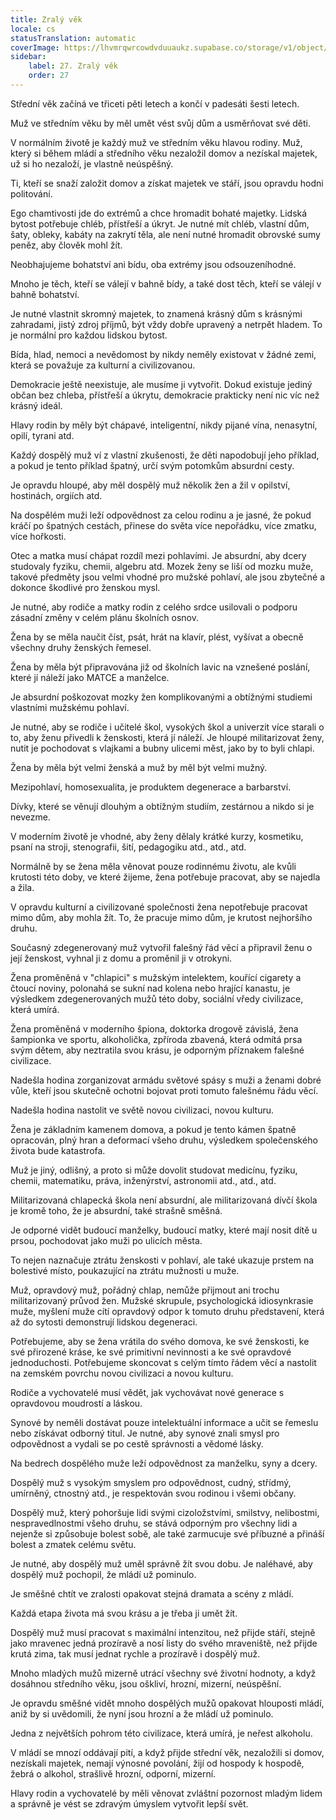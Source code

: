 ```yaml
---
title: Zralý věk
locale: cs
statusTranslation: automatic
coverImage: https://lhvmrqwrcowdvduuaukz.supabase.co/storage/v1/object/public/strapi-uploads/small_cover-educacion-fundamental.webp-2d51a7828a2b1309555be27f7e2a61a0.webp
sidebar:
    label: 27. Zralý věk
    order: 27
---
```

Střední věk začíná ve třiceti pěti letech a končí v padesáti šesti letech.

Muž ve středním věku by měl umět vést svůj dům a usměrňovat své děti.

V normálním životě je každý muž ve středním věku hlavou rodiny. Muž, který si během mládí a středního věku nezaložil domov a nezískal majetek, už si ho nezaloží, je vlastně neúspěšný.

Ti, kteří se snaží založit domov a získat majetek ve stáří, jsou opravdu hodni politování.

Ego chamtivosti jde do extrémů a chce hromadit bohaté majetky. Lidská bytost potřebuje chléb, přístřeší a úkryt. Je nutné mít chléb, vlastní dům, šaty, obleky, kabáty na zakrytí těla, ale není nutné hromadit obrovské sumy peněz, aby člověk mohl žít.

Neobhajujeme bohatství ani bídu, oba extrémy jsou odsouzeníhodné.

Mnoho je těch, kteří se válejí v bahně bídy, a také dost těch, kteří se válejí v bahně bohatství.

Je nutné vlastnit skromný majetek, to znamená krásný dům s krásnými zahradami, jistý zdroj příjmů, být vždy dobře upravený a netrpět hladem. To je normální pro každou lidskou bytost.

Bída, hlad, nemoci a nevědomost by nikdy neměly existovat v žádné zemi, která se považuje za kulturní a civilizovanou.

Demokracie ještě neexistuje, ale musíme ji vytvořit. Dokud existuje jediný občan bez chleba, přístřeší a úkrytu, demokracie prakticky není nic víc než krásný ideál.

Hlavy rodin by měly být chápavé, inteligentní, nikdy pijané vína, nenasytní, opilí, tyrani atd.

Každý dospělý muž ví z vlastní zkušenosti, že děti napodobují jeho příklad, a pokud je tento příklad špatný, určí svým potomkům absurdní cesty.

Je opravdu hloupé, aby měl dospělý muž několik žen a žil v opilství, hostinách, orgiích atd.

Na dospělém muži leží odpovědnost za celou rodinu a je jasné, že pokud kráčí po špatných cestách, přinese do světa více nepořádku, více zmatku, více hořkosti.

Otec a matka musí chápat rozdíl mezi pohlavími. Je absurdní, aby dcery studovaly fyziku, chemii, algebru atd. Mozek ženy se liší od mozku muže, takové předměty jsou velmi vhodné pro mužské pohlaví, ale jsou zbytečné a dokonce škodlivé pro ženskou mysl.

Je nutné, aby rodiče a matky rodin z celého srdce usilovali o podporu zásadní změny v celém plánu školních osnov.

Žena by se měla naučit číst, psát, hrát na klavír, plést, vyšívat a obecně všechny druhy ženských řemesel.

Žena by měla být připravována již od školních lavic na vznešené poslání, které jí náleží jako MATCE a manželce.

Je absurdní poškozovat mozky žen komplikovanými a obtížnými studiemi vlastními mužskému pohlaví.

Je nutné, aby se rodiče i učitelé škol, vysokých škol a univerzit více starali o to, aby ženu přivedli k ženskosti, která jí náleží. Je hloupé militarizovat ženy, nutit je pochodovat s vlajkami a bubny ulicemi měst, jako by to byli chlapi.

Žena by měla být velmi ženská a muž by měl být velmi mužný.

Mezipohlaví, homosexualita, je produktem degenerace a barbarství.

Dívky, které se věnují dlouhým a obtížným studiím, zestárnou a nikdo si je nevezme.

V moderním životě je vhodné, aby ženy dělaly krátké kurzy, kosmetiku, psaní na stroji, stenografii, šití, pedagogiku atd., atd., atd.

Normálně by se žena měla věnovat pouze rodinnému životu, ale kvůli krutosti této doby, ve které žijeme, žena potřebuje pracovat, aby se najedla a žila.

V opravdu kulturní a civilizované společnosti žena nepotřebuje pracovat mimo dům, aby mohla žít. To, že pracuje mimo dům, je krutost nejhoršího druhu.

Současný zdegenerovaný muž vytvořil falešný řád věcí a připravil ženu o její ženskost, vyhnal ji z domu a proměnil ji v otrokyni.

Žena proměněná v "chlapici" s mužským intelektem, kouřící cigarety a čtoucí noviny, polonahá se sukní nad kolena nebo hrající kanastu, je výsledkem zdegenerovaných mužů této doby, sociální vředy civilizace, která umírá.

Žena proměněná v moderního špiona, doktorka drogově závislá, žena šampionka ve sportu, alkoholička, zpříroda zbavená, která odmítá prsa svým dětem, aby neztratila svou krásu, je odporným příznakem falešné civilizace.

Nadešla hodina zorganizovat armádu světové spásy s muži a ženami dobré vůle, kteří jsou skutečně ochotni bojovat proti tomuto falešnému řádu věcí.

Nadešla hodina nastolit ve světě novou civilizaci, novou kulturu.

Žena je základním kamenem domova, a pokud je tento kámen špatně opracován, plný hran a deformací všeho druhu, výsledkem společenského života bude katastrofa.

Muž je jiný, odlišný, a proto si může dovolit studovat medicínu, fyziku, chemii, matematiku, práva, inženýrství, astronomii atd., atd., atd.

Militarizovaná chlapecká škola není absurdní, ale militarizovaná dívčí škola je kromě toho, že je absurdní, také strašně směšná.

Je odporné vidět budoucí manželky, budoucí matky, které mají nosit dítě u prsou, pochodovat jako muži po ulicích města.

To nejen naznačuje ztrátu ženskosti v pohlaví, ale také ukazuje prstem na bolestivé místo, poukazující na ztrátu mužnosti u muže.

Muž, opravdový muž, pořádný chlap, nemůže přijmout ani trochu militarizovaný průvod žen. Mužské skrupule, psychologická idiosynkrasie muže, myšlení muže cítí opravdový odpor k tomuto druhu představení, která až do sytosti demonstrují lidskou degeneraci.

Potřebujeme, aby se žena vrátila do svého domova, ke své ženskosti, ke své přirozené kráse, ke své primitivní nevinnosti a ke své opravdové jednoduchosti. Potřebujeme skoncovat s celým tímto řádem věcí a nastolit na zemském povrchu novou civilizaci a novou kulturu.

Rodiče a vychovatelé musí vědět, jak vychovávat nové generace s opravdovou moudrostí a láskou.

Synové by neměli dostávat pouze intelektuální informace a učit se řemeslu nebo získávat odborný titul. Je nutné, aby synové znali smysl pro odpovědnost a vydali se po cestě správnosti a vědomé lásky.

Na bedrech dospělého muže leží odpovědnost za manželku, syny a dcery.

Dospělý muž s vysokým smyslem pro odpovědnost, cudný, střídmý, umírněný, ctnostný atd., je respektován svou rodinou i všemi občany.

Dospělý muž, který pohoršuje lidi svými cizoložstvími, smilstvy, nelibostmi, nespravedlnostmi všeho druhu, se stává odporným pro všechny lidi a nejenže si způsobuje bolest sobě, ale také zarmucuje své příbuzné a přináší bolest a zmatek celému světu.

Je nutné, aby dospělý muž uměl správně žít svou dobu. Je naléhavé, aby dospělý muž pochopil, že mládí už pominulo.

Je směšné chtít ve zralosti opakovat stejná dramata a scény z mládí.

Každá etapa života má svou krásu a je třeba ji umět žít.

Dospělý muž musí pracovat s maximální intenzitou, než přijde stáří, stejně jako mravenec jedná prozíravě a nosí listy do svého mraveniště, než přijde krutá zima, tak musí jednat rychle a prozíravě i dospělý muž.

Mnoho mladých mužů mizerně utrácí všechny své životní hodnoty, a když dosáhnou středního věku, jsou oškliví, hrozní, mizerní, neúspěšní.

Je opravdu směšné vidět mnoho dospělých mužů opakovat hlouposti mládí, aniž by si uvědomili, že nyní jsou hrozní a že mládí už pominulo.

Jedna z největších pohrom této civilizace, která umírá, je neřest alkoholu.

V mládí se mnozí oddávají pití, a když přijde střední věk, nezaložili si domov, nezískali majetek, nemají výnosné povolání, žijí od hospody k hospodě, žebrá o alkohol, strašlivě hrozní, odporní, mizerní.

Hlavy rodin a vychovatelé by měli věnovat zvláštní pozornost mladým lidem a správně je vést se zdravým úmyslem vytvořit lepší svět.


